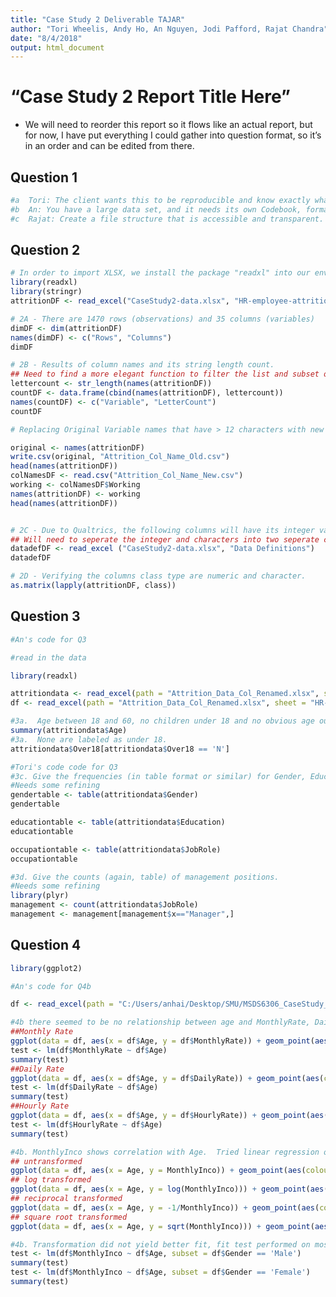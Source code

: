 ```yaml
---
title: "Case Study 2 Deliverable TAJAR"
author: "Tori Wheelis, Andy Ho, An Nguyen, Jodi Pafford, Rajat Chandra"
date: "8/4/2018"
output: html_document
---
```

# "Case Study 2 Report Title Here"

* We will need to reorder this report so it flows like an actual report, but for now, I have put everything I could gather into question format, so it's in an order and can be edited from there. 

## Question 1

```r
#a	Tori: The client wants this to be reproducible and know exactly what you did.  There needs to be an informative Readme, complete with several sections, as referenced in Live Session.  Give contact information, session Info, and the objective of the repo at least.  
#b	An: You have a large data set, and it needs its own Codebook, formatted in an approachable way.  Make sure you describe peculiarities of the data by variable and what needs transforming.  However, do not make it too long either.
#c	Rajat: Create a file structure that is accessible and transparent.  Document it in the root directory, ideally in the Readme.
```

## Question 2

```r
# In order to import XLSX, we install the package "readxl" into our environment.  After loading library "readxl" we're able to use read_excel function to import the sheet "HR-employee-attrition Data" into a dataframe.  
library(readxl)
library(stringr)
attritionDF <- read_excel("CaseStudy2-data.xlsx", "HR-employee-attrition Data")

# 2A - There are 1470 rows (observations) and 35 columns (variables)
dimDF <- dim(attritionDF)
names(dimDF) <- c("Rows", "Columns")
dimDF

# 2B - Results of column names and its string length count.  
## Need to find a more elegant function to filter the list and subset only values greater than 12.  For now, this will suffice.
lettercount <- str_length(names(attritionDF))
countDF <- data.frame(cbind(names(attritionDF), lettercount))
names(countDF) <- c("Variable", "LetterCount")
countDF

# Replacing Original Variable names that have > 12 characters with new names under the Working column in Attrition_Col_Name_New.csv.

original <- names(attritionDF)
write.csv(original, "Attrition_Col_Name_Old.csv")
head(names(attritionDF))
colNamesDF <- read.csv("Attrition_Col_Name_New.csv")
working <- colNamesDF$Working
names(attritionDF) <- working
head(names(attritionDF))


# 2C - Due to Qualtrics, the following columns will have its integer value replaced by the definitions provided in the "Data Definitions" sheet.  
## Will need to seperate the integer and characters into two seperate columns.
datadefDF <- read_excel ("CaseStudy2-data.xlsx", "Data Definitions")
datadefDF

# 2D - Verifying the columns class type are numeric and character.
as.matrix(lapply(attritionDF, class))
```

## Question 3

```r

#An's code for Q3

#read in the data

library(readxl)

attritiondata <- read_excel(path = "Attrition_Data_Col_Renamed.xlsx", sheet = "HR-employee-attrition Data")
df <- read_excel(path = "Attrition_Data_Col_Renamed.xlsx", sheet = "HR-employee-attrition Data")

#3a.  Age between 18 and 60, no children under 18 and no obvious age outliers.
summary(attritiondata$Age)
#3a.  None are labeled as under 18.
attritiondata$Over18[attritiondata$Over18 == 'N']

#Tori's code code for Q3
#3c. Give the frequencies (in table format or similar) for Gender, Education, and Occupation.  They can be separate tables, if that’s your choice.
#Needs some refining
gendertable <- table(attritiondata$Gender)
gendertable

educationtable <- table(attritiondata$Education)
educationtable

occupationtable <- table(attritiondata$JobRole)
occupationtable

#3d. Give the counts (again, table) of management positions.
#Needs some refining
library(plyr)
management <- count(attritiondata$JobRole)
management <- management[management$x=="Manager",]
```

## Question 4

```r
library(ggplot2)

#An's code for Q4b

df <- read_excel(path = "C:/Users/anhai/Desktop/SMU/MSDS6306_CaseStudy_2/Attrition_Data_Clean.xlsx", sheet = "HR-employee-attrition Data")

#4b there seemed to be no relationship between age and MonthlyRate, DailyRate, or HourlyRate
##Monthly Rate
ggplot(data = df, aes(x = df$Age, y = df$MonthlyRate)) + geom_point(aes(colour = factor(Gender))) + geom_smooth(method = "lm", aes(group = Gender, colour = Gender)) + labs(title = "Montly Rate vs Age", x = "Age", y = "Monthly Rate", color = "Gender")
test <- lm(df$MonthlyRate ~ df$Age)
summary(test)
##Daily Rate
ggplot(data = df, aes(x = df$Age, y = df$DailyRate)) + geom_point(aes(colour = factor(Gender))) + geom_smooth(method = "lm", aes(group = Gender, colour = Gender)) + labs(title = "Daily Rate vs Age", x = "Age", y = "Daily Rate", color = "Gender")
test <- lm(df$DailyRate ~ df$Age)
summary(test)
##Hourly Rate
ggplot(data = df, aes(x = df$Age, y = df$HourlyRate)) + geom_point(aes(colour = factor(Gender))) + geom_smooth(method = "lm", aes(group = Gender, colour = Gender)) + labs(title = "Hourly Rate vs Age", x = "Age", y = "Hourly Rate", color = "Gender")
test <- lm(df$HourlyRate ~ df$Age)
summary(test)

#4b. MonthlyInco shows correlation with Age.  Tried linear regression on untransformed data and log, reciprocal, square root transformations
## untransformed
ggplot(data = df, aes(x = Age, y = MonthlyInco)) + geom_point(aes(colour = Gender)) + geom_smooth(method = 'lm', aes(group = Gender, colour = Gender)) + labs(title = "Montly Income vs Age", x = "Age", y = "Monthly Income", color = "Gender")
## log transformed
ggplot(data = df, aes(x = Age, y = log(MonthlyInco))) + geom_point(aes(colour = Gender)) + geom_smooth(method = 'lm', aes(group = Gender, colour = Gender)) + labs(title = "Montly Income vs Age", x = "Age", y = "log(Monthly Income)", color = "Gender", subtitle = "log transformed")
## reciprocal transformed
ggplot(data = df, aes(x = Age, y = -1/MonthlyInco)) + geom_point(aes(colour = Gender)) + geom_smooth(method = 'lm', aes(group = Gender, colour = Gender)) + labs(title = "Montly Income vs Age", x = "Age", y = "-1/(Monthly Income)", color = "Gender", subtitle = "negative reciprocal transformed")
## square root transformed
ggplot(data = df, aes(x = Age, y = sqrt(MonthlyInco))) + geom_point(aes(colour = Gender)) + geom_smooth(method = 'lm', aes(group = Gender, colour = Gender)) + labs(title = "Montly Income vs Age", x = "Age", y = "sqrt(Monthly Income)", color = "Gender", subtitle = "square root transformed")

#4b. Transformation did not yield better fit, fit test performed on most uncomplicated model, untransformed data
test <- lm(df$MonthlyInco ~ df$Age, subset = df$Gender == 'Male')
summary(test)
test <- lm(df$MonthlyInco ~ df$Age, subset = df$Gender == 'Female')
summary(test)
```
